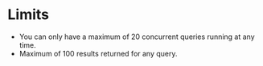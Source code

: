 # Limits

-   You can only have a maximum of 20 concurrent queries running at any time.
-   Maximum of 100 results returned for any query.


<LimitIncrease />
